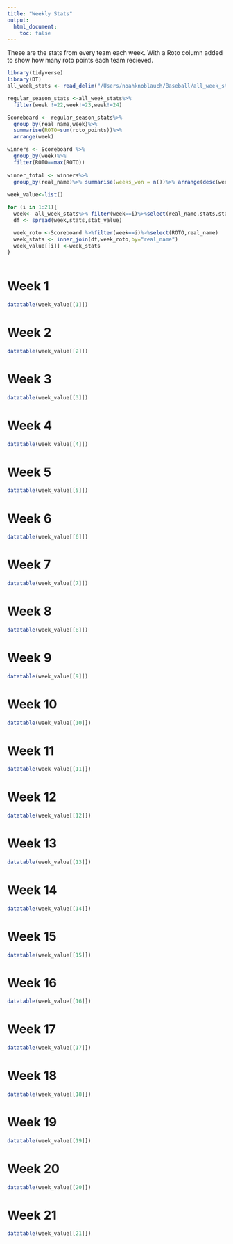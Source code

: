 ```yaml
---
title: "Weekly Stats"
output: 
  html_document:
    toc: false
---
```


These are the stats from every team each week. With a Roto column added to show how many roto points each team recieved. 

```r
library(tidyverse)
library(DT)
all_week_stats <- read_delim("/Users/noahknoblauch/Baseball/all_week_stats.txt",delim="\t")
```

```r
regular_season_stats <-all_week_stats%>%
  filter(week !=22,week!=23,week!=24)

Scoreboard <- regular_season_stats%>%
  group_by(real_name,week)%>%
  summarise(ROTO=sum(roto_points))%>%
  arrange(week)

winners <- Scoreboard %>%
  group_by(week)%>%
  filter(ROTO==max(ROTO))
  
winner_total <- winners%>%
  group_by(real_name)%>% summarise(weeks_won = n())%>% arrange(desc(weeks_won))
  
week_value<-list()

for (i in 1:21){
  week<- all_week_stats%>% filter(week==i)%>%select(real_name,stats,stat_value)
  df <- spread(week,stats,stat_value)

  week_roto <-Scoreboard %>%filter(week==i)%>%select(ROTO,real_name)
  week_stats <- inner_join(df,week_roto,by="real_name")
  week_value[[i]] <-week_stats
}



```

# Week 1
```r
datatable(week_value[[1]])

```

# Week 2

```r
datatable(week_value[[2]])
```


# Week 3
```r
datatable(week_value[[3]])

```

# Week 4

```r
datatable(week_value[[4]])
```

# Week 5
```r
datatable(week_value[[5]])

```

# Week 6

```r
datatable(week_value[[6]])
```


# Week 7
```r
datatable(week_value[[7]])

```

# Week 8

```r
datatable(week_value[[8]])
```

# Week 9
```r
datatable(week_value[[9]])

```

# Week 10

```r
datatable(week_value[[10]])
```


# Week 11
```r
datatable(week_value[[11]])

```

# Week 12

```r
datatable(week_value[[12]])
```

# Week 13
```r
datatable(week_value[[13]])

```

# Week 14

```r
datatable(week_value[[14]])
```


# Week 15
```r
datatable(week_value[[15]])

```

# Week 16

```r
datatable(week_value[[16]])
```

# Week 17

```r
datatable(week_value[[17]])
```

# Week 18
```r
datatable(week_value[[18]])

```

# Week 19

```r
datatable(week_value[[19]])
```

# Week 20
```r
datatable(week_value[[20]])

```

# Week 21

```r
datatable(week_value[[21]])
```










